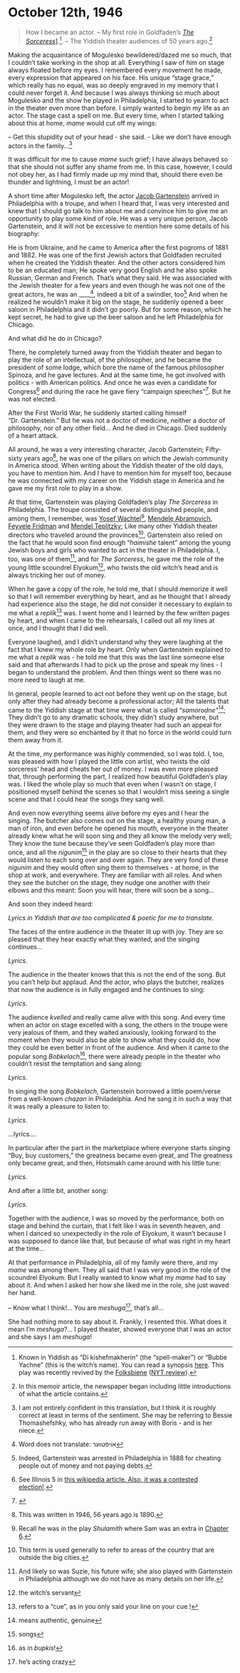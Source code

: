 # October 12th, 1946

> How I became an actor. -- My first role in Goldfaden's <a href="(https://en.wikipedia.org/wiki/The_Sorceress_(play)">_The Sorceress_]</a>.^[Known in Yiddish as "Di kishefmakherin" (the "spell-maker") or "Bubbe Yachne" (this is the witch's name). You can read a synopsis <a href="https://web.uwm.edu/yiddish-stage/plotting-yiddish-drama/di-kishefmakherin">here</a>. This play was recently revived by the <a href="https://nytf.org/the-sorceress/">Folksbiene</a> (<a href="https://www.google.com/url?sa=t&rct=j&q=&esrc=s&source=web&cd=&cad=rja&uact=8&ved=2ahUKEwj6yNao9I6BAxUXlokEHbtYBX8QFnoECCIQAQ&url=https%3A%2F%2Fwww.nytimes.com%2F2019%2F12%2F18%2Ftheater%2Freview-the-sorceress-yiddish.html&usg=AOvVaw1rrFq-N8ca6AyZIiFJeOWI&opi=89978449">NYT review</a>).]. -- The Yiddish theater audiences of 50 years ago.^[In this memoir article, the newspaper began including little introductions of what the article contains.]

Making the acquaintance of Mogulesko bewildered/dazed me so much, that I couldn't take working in the shop at all. Everything I saw of him on stage always floated before my eyes. I remembered every movement he made, every expression that appeared on his face. His unique "stage grace," which really has no equal, was so deeply engraved in my memory that I could never forget it. And because I was always thinking so much about Mogulesko and the show he played in Philadelphia, I started to yearn to act in the theater even more than before.
I simply wanted to begin my life as an actor. The stage cast a spell on me. But every time, when I started talking about this at home, _mame_ would cut off my wings:

-- Get this stupidity out of your head - she said. - Like we don't have enough actors in the family...^[I am not entirely confident in this translation, but I think it is roughly correct at least in terms of the sentiment. She may be referring to Bessie Thomashefshky, who has already run away with Boris - and is her niece.]

It was difficult for me to cause _mame_ such grief; I have always behaved so that she should not suffer any shame from me. In this case, however, I could not obey her, as I had firmly made up my mind that, should there even be thunder and lightning, I must be an actor!

A short time after Mogulesko left, the actor [Jacob Gartenstein](https://www.museumoffamilyhistory.com/yt/lex/G/gartenstein-jacob.htm) arrived in Philadelphia with a troupe, and when I heard that, I was very interested and knew that I should go talk to him about me and convince him to give me an opportunity to play some kind of role. He was a very unique person, Jacob Gartenstein, and it will not be excessive to mention here some details of his biography:

He is from Ukraine, and he came to America after the first pogroms of 1881 and 1882. He was one of the first Jewish actors that Goldfaden recruited when he created the Yiddish theater. And the other actors considered him to be an educated man; He spoke very good English and he also spoke Russian, German and French. That's what they said. He was associated with the Jewish theater for a few years and even though he was not one of the great actors, he was an ____^[Word does not translate: אויפטוער], indeed a bit of a swindler, too^[Indeed, Gartenstein was arrested in Philadelphia in 1888 for cheating people out of money and not paying debts.] And when he realized he wouldn't make it big on the stage, he suddenly opened a beer saloon in Philadelphia and it didn't go poorly. But for some reason, which he kept secret, he had to give up the beer saloon and he left Philadelphia for Chicago.

And what did he do in Chicago? 

There, he completely turned away from the Yiddish theater and began to play the role of an intellectual, of the philosopher, and he became the president of some lodge, which bore the name of the famous philosopher Spinoza, and he gave lectures. And at the same time, he got involved with politics - with American politics. And once he was even a candidate for Congress^[See Illinois 5 in <a href="https://en.wikipedia.org/wiki/1920_United_States_House_of_Representatives_elections#Illinois">this wikipedia article. Also, it was a <a href="https://www.amazon.com/Contested-Election-Jacob-Gartenstein-Adolph-Sabath/dp/0265117615">contested election!</a>.] and during the race he gave fiery "campaign speeches"^[]. But he was not elected.

After the First World War, he suddenly started calling himself "Dr. Gartenstein." But he was not a doctor of medicine, neither a doctor of philosophy, nor of any other field... 
And he died in Chicago. Died suddenly of a heart attack.

All around, he was a very interesting character, Jacob Gartenstein; Fifty-sixty years ago^[This was written in 1946, 56 years ago is 1890.], he was one of the pillars on which the Jewish community in America stood. When writing about the Yiddish theater of the old days, you have to mention him. And I have to mention him for myself too, because he was connected with my career on the Yiddish stage in America and he gave me my first role to play in a show.

At that time, Gartenstein was playing Goldfaden's play _The Sorceress_ in Philadelphia. The troupe consisted of several distinguished people, and among them, I remember, was [Yosef Wachtel](https://www.museumoffamilyhistory.com/yt/lex/V/vakhtel-yosef.htm)^[Recall he was in the play _Shulamith_ where Sam was an extra in <a href="https://sjspielman.github.io/sam-kasten/chapters/06_1946-10-03.html">Chapter 6</a>.], [Mendele Abramovich](https://www.museumoffamilyhistory.com/yt/lex/A/abramovich-max.htm), [Feyvele Fridman](https://www.museumoffamilyhistory.com/yt/lex/F/fridman-feyvele.htm) and [Mendel Teplitzky](https://www.museumoffamilyhistory.com/yt/lex/T/teplitzky-mendel.htm); Like many other Yiddish theater directors who traveled around the provinces^[This term is used generally to refer to areas of the country that are outside the big cities.], Gartenstein also relied on the fact that he would soon find enough "_haimishe_ talent" among the young Jewish boys and girls who wanted to act in the theater in Philadelphia. I, too, was one of them^[And likely so was Suzie, his future wife; she also played with Gartenstein in Philadelphia although we do not have as many details on her life.], and for _The Sorceress_, he gave me the role of the young little scoundrel Elyokum^[the witch's servant], who twists the old witch's head and is always tricking her out of money.


When he gave a copy of the role, he told me, that I should memorize it well so that I will remember everything by heart, and as he thought that I already had experience also the stage, he did not consider it necessary to explain to me what a _replik_^[refers to a "cue", as in you only said your line on your cue.!] was. I went home and I learned by the few written pages by heart, and when I came to the rehearsals, I called out all my lines at once, and I thought that I did well.

Everyone laughed, and I didn't understand why they were laughing at the fact that I knew my whole role by heart. Only when Gartenstein explained to me what a _replik_ was - he told me that this was the last line someone else said and that afterwards I had to pick up the prose and speak my lines - I began to understand the problem. And then things went so there was no more need to laugh at me.


In general, people learned to act not before they went up on the stage, but only after they had already become a professional actor; All the talents that came to the Yiddish stage at that time were what is called _"samorodne"_^[means authentic, genuine]; They didn't go to any dramatic schools, they didn't study anywhere, but they were drawn to the stage and playing theater had such an appeal for them, and they were so enchanted by it that no force in the world could turn them away from it.



At the time, my performance was highly commended, so I was told. I, too, was pleased with how I played the little con artist, who twists the old sorceress' head and cheats her out of money. I was even more pleased that, through performing the part, I realized how beautiful Goldfaden’s play was. I liked the whole play so much that even when I wasn't on stage, I positioned myself behind the scenes so that I wouldn't miss seeing a single scene and that I could hear the songs they sang well.

And even now everything seems alive before my eyes and I hear the singing. The butcher also comes out on the stage, a healthy young man, a man of iron, and even before he opened his mouth, everyone in the theater already knew what he will soon sing and they all know the melody very well; They know the tune because they've seen Goldfaden's play more than once, and all the _nigunim_^[songs] in the play are so close to their hearts that they would listen to each song over and over again. They are very fond of these _nigunim_ and they would often sing them to themselves - at home, in the shop at work, and everywhere. They are familiar with all roles. And when they see the butcher on the stage, they nudge one another with their elbows and this meant: Soon you will hear, there will soon be a song...

And soon they indeed heard:

_Lyrics in Yiddish that are too complicated & poetic for me to translate._



The faces of the entire audience in the theater lit up with joy. They are so pleased that they hear exactly what they wanted, and the singing continues...

_Lyrics_.

The audience in the theater knows that this is not the end of the song. But you can't help but applaud. And the actor, who plays the butcher, realizes that now the audience is in fully engaged and  he continues to sing:

_Lyrics_.

The audience _kvelled_ and really came alive with this song. And every time when an actor on stage excelled with a song, the others in the troupe were very jealous of them, and they waited anxiously, looking forward to the moment when they would also be able to show what they could do, how they could be even better in front of the audience. And when it came to the popular song _Bobkelach_^[as in _bupkis_!], there were already people in the theater who couldn't resist the temptation and sang along:

_Lyrics_.

In singing the song _Bobkelach_, Gartenstein borrowed a little poem/verse from a well-known _chazan_ in Philadelphia. And he sang it in such a way that it was really a pleasure to listen to:

_Lyrics_.

...lyrics....

In particular after the part in the marketplace where everyone starts singing "Buy, buy customers," the greatness became even great, and 
The greatness only became great, and then, Hotsmakh came around with his little tune:

_Lyrics_.


And after a little bit, another song:

_Lyrics_.

Together with the audience, I was so moved by the performance, both on stage and behind the curtain, that I felt like I was in seventh heaven, and when I danced so unexpectedly in the role of Elyokum, it wasn't because I was supposed to dance like that, but because of what was right in my heart at the time...

At that performance in Philadelphia, all of my family were there, and my _mame_ was among them. They all said that I was very good in the role of the scoundrel Elyokum. But I really wanted to know what my _mame_ had to say about it. And when I asked her how she liked me in the role, she just waved her hand.

-- Know what I think!... You are _meshuga_^[he's acting crazy], that's all...

She had nothing more to say about it. Frankly, I resented this. What does it mean I'm _meshuga_?... I played theater, showed everyone that I was an actor and she says I am _meshuga_!


